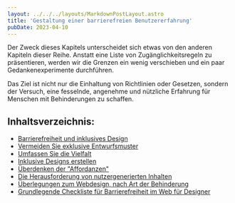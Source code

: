 ```yaml
---
layout: ../../../layouts/MarkdownPostLayout.astro
title: 'Gestaltung einer barrierefreien Benutzererfahrung'
pubDate: 2023-04-10
---
```


Der Zweck dieses Kapitels unterscheidet sich etwas von den anderen Kapiteln dieser Reihe. Anstatt eine Liste von Zugänglichkeitsregeln zu präsentieren, werden wir die Grenzen ein wenig verschieben und ein paar Gedankenexperimente durchführen.

Das Ziel ist nicht nur die Einhaltung von Richtlinien oder Gesetzen, sondern der Versuch, eine fesselnde, angenehme und nützliche Erfahrung für Menschen mit Behinderungen zu schaffen.

## Inhaltsverzeichnis:

- [Barrierefreiheit und inklusives Design](/tutorials/ux-design/barrierefreiheit-inklusives-design/1-uebersicht)
- [Vermeiden Sie exklusive Entwurfsmuster](/tutorials/ux-design/vermeiden-exklusives-design/1-einfuehrung)
- [Umfassen Sie die Vielfalt](/tutorials/ux-design/umfassende-vielfalt/1-einfuehrung)
- [Inklusive Designs erstellen](/tutorials/ux-design/inklusives-design/1-einfuehrung)
- [Überdenken der "Affordanzen"](/tutorials/ux-design/affordanzen/1-einfuehrung)
- [Die Herausforderung von nutzergenerierten Inhalten](/tutorials/ux-design/user-generated/1-einfuehrung)
- [Überlegungen zum Webdesign, nach Art der Behinderung](/tutorials/ux-design/entwurfsueberlegungen)
- [Grundlegende Checkliste für Barrierefreiheit im Web für Designer](/tutorials/ux-design/checkliste)
